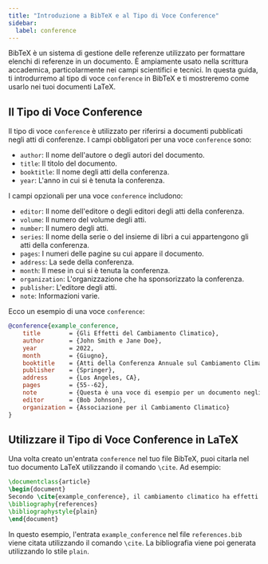 ```yaml
---
title: "Introduzione a BibTeX e al Tipo di Voce Conference"
sidebar:
  label: conference
---
```



BibTeX è un sistema di gestione delle referenze utilizzato per formattare elenchi di referenze in un documento. È ampiamente usato nella scrittura accademica, particolarmente nei campi scientifici e tecnici. In questa guida, ti introdurremo al tipo di voce `conference` in BibTeX e ti mostreremo come usarlo nei tuoi documenti LaTeX.

<CiteDrive/>

## Il Tipo di Voce Conference

Il tipo di voce `conference` è utilizzato per riferirsi a documenti pubblicati negli atti di conferenze. I campi obbligatori per una voce `conference` sono:

-   `author`: Il nome dell'autore o degli autori del documento.
-   `title`: Il titolo del documento.
-   `booktitle`: Il nome degli atti della conferenza.
-   `year`: L'anno in cui si è tenuta la conferenza.

I campi opzionali per una voce `conference` includono:

-   `editor`: Il nome dell'editore o degli editori degli atti della conferenza.
-   `volume`: Il numero del volume degli atti.
-   `number`: Il numero degli atti.
-   `series`: Il nome della serie o del insieme di libri a cui appartengono gli atti della conferenza.
-   `pages`: I numeri delle pagine su cui appare il documento.
-   `address`: La sede della conferenza.
-   `month`: Il mese in cui si è tenuta la conferenza.
-   `organization`: L'organizzazione che ha sponsorizzato la conferenza.
-   `publisher`: L'editore degli atti.
-   `note`: Informazioni varie.

Ecco un esempio di una voce `conference`:

```bibtex
@conference{example_conference,
	title        = {Gli Effetti del Cambiamento Climatico},
	author       = {John Smith e Jane Doe},
	year         = 2022,
	month        = {Giugno},
	booktitle    = {Atti della Conferenza Annuale sul Cambiamento Climatico},
	publisher    = {Springer},
	address      = {Los Angeles, CA},
	pages        = {55--62},
	note         = {Questa è una voce di esempio per un documento negli atti di una conferenza.},
	editor       = {Bob Johnson},
	organization = {Associazione per il Cambiamento Climatico}
}
```

## Utilizzare il Tipo di Voce Conference in LaTeX

Una volta creato un'entrata `conference` nel tuo file BibTeX, puoi citarla nel tuo documento LaTeX utilizzando il comando `\cite`. Ad esempio:

```latex
\documentclass{article}  
\begin{document}  
Secondo \cite{example_conference}, il cambiamento climatico ha effetti significativi sul pianeta.  
\bibliography{references} 
\bibliographystyle{plain}  
\end{document}
```

In questo esempio, l'entrata `example_conference` nel file `references.bib` viene citata utilizzando il comando `\cite`. La bibliografia viene poi generata utilizzando lo stile `plain`.
